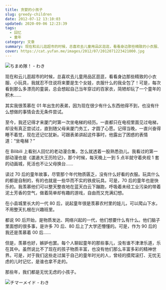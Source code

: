 ```yaml
---
title: 贪婪的小孩子
slug: greedy-children
date: 2012-07-12 13:10:03
updated: 2020-09-06 12:23:39
tags:
  - 回忆
  - 童年
category: 文章
summary: 现在和云儿逛超市的时候，总喜欢去儿童用品区逛逛，看看身边那些精致的小衣服、小玩具，我就忍不住说将来要是生个女娃，衣服什么的我全包了！
cover: https://cat.yufan.me/images/2012/07/2012071223421000.jpg
---
```


![ちまめ隊！ - わき](https://cat.yufan.me/images/2012/07/2012071223421600.jpg)

<MusicPlayer netease={1361378050} />

现在和云儿逛超市的时候，总喜欢去儿童用品区逛逛，看看身边那些精致的小衣服、小玩具，我就忍不住说将来要是生个女娃，衣服什么的我全包了！可是，每次看到那么多漂亮的童装，总会想起自己当年穿过的百家衣，简陋却玩了一个童年的积木……

其实我很羡慕在 01 年出生的表弟，因为现在很少有什么东西他得不到，也没有什么想做的事情会去无条件尝试。

至今，我还记得才来厦门时第一次坐电梯的经历。一直都只在电视里面见过电梯，却没有真正尝试过，直到随父母来厦门务工，才圆了心愿。记得当晚，一直兴奋得睡不着觉，现在还记忆犹新。可跟表弟讲起这件事时，他露出了困惑的表情道：“坐电梯？”

在 Bilibili 上看别人回忆的老动漫合集，怎么就透着一股熟悉劲儿。我看过的第一部动漫也是《邋遢大王历险记》，那个时候，每天晚上一到 5 点半就守着央视 1 套的动画城，死活也不让父母换台……

读过 70 后的童年故事，尽管那个年代物质匮乏，没有什么好看的衣服。玩具什么的都是自制的，有的也就是一些华而不实的铁皮玩具。可是，70 后的童年也是快乐的。我羡慕他们可以整天整夜地在蓝天白云下蹦跑，呼吸着未经工业污染的带着泥土芳香的空气，做着简单却有趣的游戏，自由而又充满幻想。

在小县城里长大的一代 80 后，说起童年很是羡慕农村里的娃儿，可以爬山下水，不用整天扎根在兴趣班里。

都说 90 后开始，是物质发达、网络兴起的一代，他们想要什么有什么。他们脑子里面想的很多事，是许多 70 后、80 后上了大学还懵懂的。可是，作为 90 后的我还是羡慕着 00 后……

但是，羡慕也好，嫉妒也罢。每个人聊起童年的那些事儿，没有谁不津津乐道，乐在其中。虽然说比不了现在的孩子物质丰富，也没有他们那么丰富多彩的精神世界。可是，对于我们这些走过属于自己的童年时光的人，曾经的摸爬滚打、无忧无虑的儿时记忆，是谁也拿不走的。

那些年，我们都是无忧无虑的小孩子。

![チマーメイド - わき](https://cat.yufan.me/images/2012/07/2012071223422100.jpg)

